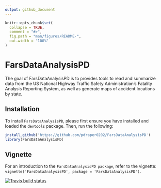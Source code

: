 ```yaml
---
output: github_document
---
```



```r
knitr::opts_chunk$set(
  collapse = TRUE,
  comment = "#>",
  fig.path = "man/figures/README-",
  out.width = "100%"
)
```

# FarsDataAnalysisPD

The goal of FarsDataAnalysisPD is to provides tools to read and summarize data from the US National Highway Traffic Safety Administration's Fatality Analysis Reporting System, as well as generate maps of accident locations by state.

## Installation

To install `FarsDataAnalysisPD`, please first ensure you have installed and loaded the `devtools` package. Then, run the following:

```R
install_github('https://github.com/pdraper0202/FarsDataAnalysisPD')
library(FarsDataAnalysisPD)
```

## Vignette

For an introduction to the `FarsDataAnalysisPD package`, refer to the vignette: `vignette('FarsDataAnalysisPD', package = 'FarsDataAnalysisPD')`.

[![Travis build status](https://travis-ci.com/Paul-Draper/FarsDataAnalysisPD.svg?branch=master)](https://travis-ci.com/Paul-Draper/FarsDataAnalysisPD)
